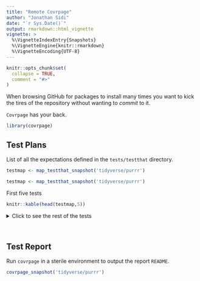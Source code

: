 ```yaml
---
title: "Remote Covrpage"
author: "Jonathan Sidi"
date: "`r Sys.Date()`"
output: rmarkdown::html_vignette
vignette: >
  %\VignetteIndexEntry{Snapshots}
  %\VignetteEngine{knitr::rmarkdown}
  %\VignetteEncoding{UTF-8}
---
```


```r
knitr::opts_chunk$set(
  collapse = TRUE,
  comment = "#>"
)
```

When browsing GitHub for packages to install many times you want to kick the tires of the repository without wanting to _commit_ to it. 

`Covrpage` has your back. 

```r
library(covrpage)
```

## Test Plans

List of all the expectations defined in the `tests/testthat` directory.

```r
testmap <- map_testthat_snapshot('tidyverse/purrr')
```

```r
testmap <- map_testthat_snapshot('tidyverse/purrr')
```
 

First five tests 
 
```r
knitr::kable(head(testmap,5))
```

<details><summary>Click to see the rest of the tests</summary>

```r
knitr::kable(tail(testmap,-5))
```

</details>

<br>

## Test Report

Run `covrpage` in a sterile environment to output the report `README`.

```r
covrpage_snapshot('tidyverse/purrr')
```
